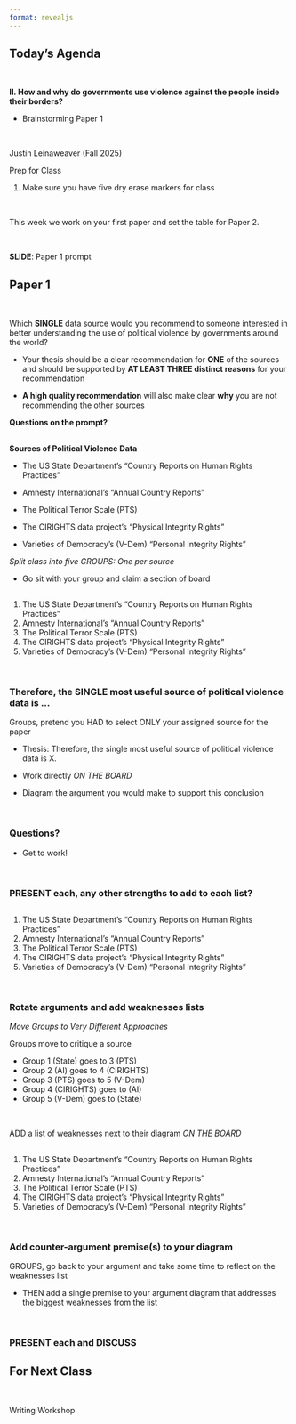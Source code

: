 ```yaml
---
format: revealjs
---
```


## Today's Agenda {background-image="Images/00-Leviathan_Cover_55.png" .center}

<br>

**II. How and why do governments use violence against the people inside their borders?**

::: {.r-fit-text}

- Brainstorming Paper 1

:::

<br>

::: r-stack
Justin Leinaweaver (Fall 2025)
:::

::: notes
Prep for Class

1. Make sure you have five dry erase markers for class

<br>

This week we work on your first paper and set the table for Paper 2.

<br>

**SLIDE**: Paper 1 prompt

:::



## Paper 1 {background-image="Images/00-Leviathan_Cover_55.png" .center}

<br>

Which **SINGLE** data source would you recommend to someone interested in better understanding the use of political violence by governments around the world?

- Your thesis should be a clear recommendation for **ONE** of the sources and should be supported by **AT LEAST THREE distinct reasons** for your recommendation

- **A high quality recommendation** will also make clear **why** you are not recommending the other sources

::: notes

**Questions on the prompt?**

:::



## {background-image="Images/00-Leviathan_Cover_55.png" .center}

::: {.r-fit-text}
**Sources of Political Violence Data**
:::

- The US State Department's "Country Reports on Human Rights Practices"

- Amnesty International's "Annual Country Reports"

- The Political Terror Scale (PTS)

- The CIRIGHTS data project's "Physical Integrity Rights"

- Varieties of Democracy's (V-Dem) "Personal Integrity Rights"

::: notes

*Split class into five GROUPS: One per source*

- Go sit with your group and claim a section of board

:::



## {background-image="Images/00-Leviathan_Cover_55.png" .center}

1. The US State Department's "Country Reports on Human Rights Practices"
2. Amnesty International's "Annual Country Reports"
3. The Political Terror Scale (PTS)
4. The CIRIGHTS data project's "Physical Integrity Rights"
5. Varieties of Democracy's (V-Dem) "Personal Integrity Rights"

<br>

### Therefore, the SINGLE most useful source of political violence data is ...

::: notes

Groups, pretend you HAD to select ONLY your assigned source for the paper

- Thesis: Therefore, the single most useful source of political violence data is X. 

- Work directly *ON THE BOARD*

- Diagram the argument you would make to support this conclusion

<br>

### Questions?

- Get to work!

<br>

### PRESENT each, any other strengths to add to each list?

:::



## {background-image="Images/00-Leviathan_Cover_55.png" .center}

1. The US State Department's "Country Reports on Human Rights Practices"
2. Amnesty International's "Annual Country Reports"
3. The Political Terror Scale (PTS)
4. The CIRIGHTS data project's "Physical Integrity Rights"
5. Varieties of Democracy's (V-Dem) "Personal Integrity Rights"

<br>

### Rotate arguments and add weaknesses lists

::: notes

*Move Groups to Very Different Approaches*

Groups move to critique a source

- Group 1 (State) goes to 3 (PTS)
- Group 2 (AI) goes to 4 (CIRIGHTS)
- Group 3 (PTS) goes to 5 (V-Dem)
- Group 4 (CIRIGHTS) goes to (AI)
- Group 5 (V-Dem) goes to (State)

<br>

ADD a list of weaknesses next to their diagram *ON THE BOARD*

:::



## {background-image="Images/00-Leviathan_Cover_55.png" .center}

1. The US State Department's "Country Reports on Human Rights Practices"
2. Amnesty International's "Annual Country Reports"
3. The Political Terror Scale (PTS)
4. The CIRIGHTS data project's "Physical Integrity Rights"
5. Varieties of Democracy's (V-Dem) "Personal Integrity Rights"

<br>

### Add counter-argument premise(s) to your diagram

::: notes

GROUPS, go back to your argument and take some time to reflect on the weaknesses list

- THEN add a single premise to your argument diagram that addresses the biggest weaknesses from the list

<br>

### PRESENT each and DISCUSS

:::



## For Next Class {background-image="Images/00-Leviathan_Cover_55.png" .center}

<br>

::: {.r-fit-text}
Writing Workshop
:::

::: notes


:::
